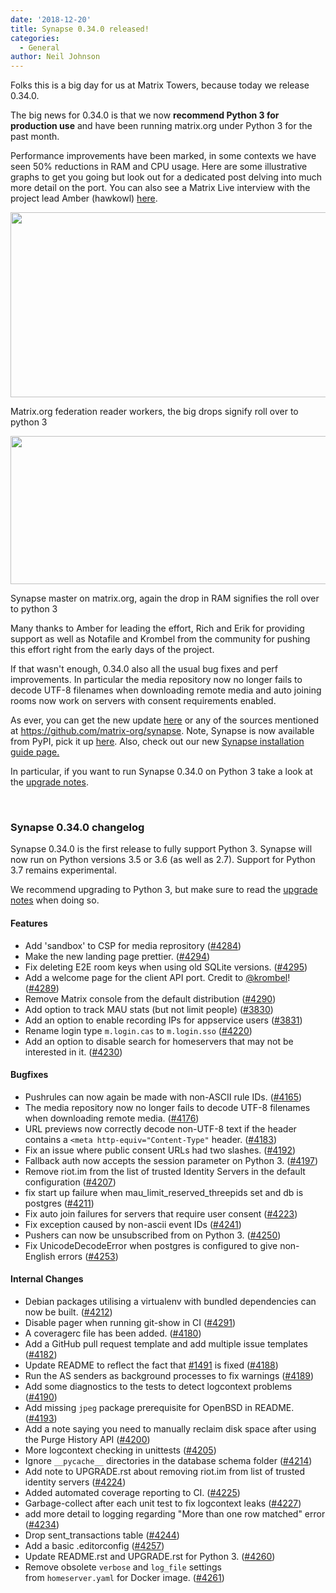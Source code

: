 ```yaml
---
date: '2018-12-20'
title: Synapse 0.34.0 released!
categories:
  - General
author: Neil Johnson
---
```


Folks this is a big day for us at Matrix Towers, because today we release 0.34.0.

The big news for 0.34.0 is that we now <strong>recommend Python 3 for production use</strong> and have been running matrix.org under Python 3 for the past month.

Performance improvements have been marked, in some contexts we have seen 50% reductions in RAM and CPU usage. Here are some illustrative graphs to get you going but look out for a dedicated post delving into much more detail on the port. You can also see a Matrix Live interview with the project lead Amber (hawkowl) <a href="https://www.youtube.com/watch?v=Ad3oqEo5leM">here</a>.

<a href="https://matrix.org/blog/wp-content/uploads/2018/12/image2.png"><img class="alignnone wp-image-3822 size-large" src="https://matrix.org/blog/wp-content/uploads/2018/12/image2-1024x296.png" alt="" width="1024" height="296" /></a>

Matrix.org federation reader workers, the big drops signify roll over to python 3

<a href="https://matrix.org/blog/wp-content/uploads/2018/12/image1.png"><img class="alignnone size-large wp-image-3824" src="https://matrix.org/blog/wp-content/uploads/2018/12/image1-1024x237.png" alt="" width="1024" height="237" /></a>

<span style="font-weight: 400;">Synapse master on matrix.org, again the drop in RAM signifies the roll over to python 3</span>


Many thanks to Amber for leading the effort, Rich and Erik for providing support as well as Notafile and Krombel from the community for pushing this effort right from the early days of the project.

If that wasn't enough, 0.34.0 also all the usual bug fixes and perf improvements. In particular the media repository now no longer fails to decode UTF-8 filenames when downloading remote media and auto joining rooms now work on servers with consent requirements enabled.

As ever, you can get the new update <a href="https://github.com/matrix-org/synapse/releases/tag/v0.34.0">here</a> or any of the sources mentioned at <a href="https://github.com/matrix-org/synapse">https://github.com/matrix-org/synapse</a>. Note, Synapse is now available from PyPI, pick it up <a href="https://pypi.org/project/matrix-synapse/">here</a>. Also, check out our new <a href="https://matrix.org/docs/guides/installing-synapse">Synapse installation guide page.</a>

In particular, if you want to run Synapse 0.34.0 on Python 3 take a look at the <a href="https://github.com/matrix-org/synapse/blob/release-v0.34.0/UPGRADE.rst#upgrading-to-v0340">upgrade notes</a>.

&nbsp;
<h3>Synapse 0.34.0 changelog</h3>
Synapse 0.34.0 is the first release to fully support Python 3. Synapse will now run on Python versions 3.5 or 3.6 (as well as 2.7). Support for Python 3.7 remains experimental.

We recommend upgrading to Python 3, but make sure to read the <a href="https://github.com/matrix-org/synapse/blob/release-v0.34.0/UPGRADE.rst#upgrading-to-v0340">upgrade notes</a> when doing so.
<h4>Features</h4>
<ul>
 	<li>Add 'sandbox' to CSP for media reprository (<a href="https://github.com/matrix-org/synapse/issues/4284" data-hovercard-type="pull_request" data-hovercard-url="/matrix-org/synapse/pull/4284/hovercard" aria-describedby="hovercard-aria-description">#4284</a>)</li>
 	<li>Make the new landing page prettier. (<a href="https://github.com/matrix-org/synapse/issues/4294" data-hovercard-type="pull_request" data-hovercard-url="/matrix-org/synapse/pull/4294/hovercard" aria-describedby="hovercard-aria-description">#4294</a>)</li>
 	<li>Fix deleting E2E room keys when using old SQLite versions. (<a href="https://github.com/matrix-org/synapse/issues/4295" data-hovercard-type="pull_request" data-hovercard-url="/matrix-org/synapse/pull/4295/hovercard" aria-describedby="hovercard-aria-description">#4295</a>)</li>
 	<li>Add a welcome page for the client API port. Credit to <a class="user-mention" href="https://github.com/krombel" data-hovercard-type="user" data-hovercard-url="/hovercards?user_id=11167142" data-octo-click="hovercard-link-click" data-octo-dimensions="link_type:self" aria-describedby="hovercard-aria-description">@krombel</a>! (<a href="https://github.com/matrix-org/synapse/issues/4289" data-hovercard-type="pull_request" data-hovercard-url="/matrix-org/synapse/pull/4289/hovercard" aria-describedby="hovercard-aria-description">#4289</a>)</li>
 	<li>Remove Matrix console from the default distribution (<a href="https://github.com/matrix-org/synapse/issues/4290" data-hovercard-type="pull_request" data-hovercard-url="/matrix-org/synapse/pull/4290/hovercard" aria-describedby="hovercard-aria-description">#4290</a>)</li>
 	<li>Add option to track MAU stats (but not limit people) (<a href="https://github.com/matrix-org/synapse/issues/3830" data-hovercard-type="pull_request" data-hovercard-url="/matrix-org/synapse/pull/3830/hovercard" aria-describedby="hovercard-aria-description">#3830</a>)</li>
 	<li>Add an option to enable recording IPs for appservice users (<a href="https://github.com/matrix-org/synapse/issues/3831" data-hovercard-type="pull_request" data-hovercard-url="/matrix-org/synapse/pull/3831/hovercard" aria-describedby="hovercard-aria-description">#3831</a>)</li>
 	<li>Rename login type <code>m.login.cas</code> to <code>m.login.sso</code> (<a href="https://github.com/matrix-org/synapse/issues/4220" data-hovercard-type="pull_request" data-hovercard-url="/matrix-org/synapse/pull/4220/hovercard" aria-describedby="hovercard-aria-description">#4220</a>)</li>
 	<li>Add an option to disable search for homeservers that may not be interested in it. (<a href="https://github.com/matrix-org/synapse/issues/4230" data-hovercard-type="pull_request" data-hovercard-url="/matrix-org/synapse/pull/4230/hovercard" aria-describedby="hovercard-aria-description">#4230</a>)</li>
</ul>
<h4>Bugfixes</h4>
<ul>
 	<li>Pushrules can now again be made with non-ASCII rule IDs. (<a href="https://github.com/matrix-org/synapse/issues/4165" data-hovercard-type="issue" data-hovercard-url="/matrix-org/synapse/issues/4165/hovercard" aria-describedby="hovercard-aria-description">#4165</a>)</li>
 	<li>The media repository now no longer fails to decode UTF-8 filenames when downloading remote media. (<a href="https://github.com/matrix-org/synapse/issues/4176" data-hovercard-type="pull_request" data-hovercard-url="/matrix-org/synapse/pull/4176/hovercard" aria-describedby="hovercard-aria-description">#4176</a>)</li>
 	<li>URL previews now correctly decode non-UTF-8 text if the header contains a <code>&lt;meta http-equiv="Content-Type"</code> header. (<a href="https://github.com/matrix-org/synapse/issues/4183" data-hovercard-type="pull_request" data-hovercard-url="/matrix-org/synapse/pull/4183/hovercard" aria-describedby="hovercard-aria-description">#4183</a>)</li>
 	<li>Fix an issue where public consent URLs had two slashes. (<a href="https://github.com/matrix-org/synapse/issues/4192" data-hovercard-type="pull_request" data-hovercard-url="/matrix-org/synapse/pull/4192/hovercard" aria-describedby="hovercard-aria-description">#4192</a>)</li>
 	<li>Fallback auth now accepts the session parameter on Python 3. (<a href="https://github.com/matrix-org/synapse/issues/4197" data-hovercard-type="pull_request" data-hovercard-url="/matrix-org/synapse/pull/4197/hovercard" aria-describedby="hovercard-aria-description">#4197</a>)</li>
 	<li>Remove riot.im from the list of trusted Identity Servers in the default configuration (<a href="https://github.com/matrix-org/synapse/issues/4207" data-hovercard-type="pull_request" data-hovercard-url="/matrix-org/synapse/pull/4207/hovercard" aria-describedby="hovercard-aria-description">#4207</a>)</li>
 	<li>fix start up failure when mau_limit_reserved_threepids set and db is postgres (<a href="https://github.com/matrix-org/synapse/issues/4211" data-hovercard-type="pull_request" data-hovercard-url="/matrix-org/synapse/pull/4211/hovercard" aria-describedby="hovercard-aria-description">#4211</a>)</li>
 	<li>Fix auto join failures for servers that require user consent (<a href="https://github.com/matrix-org/synapse/issues/4223" data-hovercard-type="pull_request" data-hovercard-url="/matrix-org/synapse/pull/4223/hovercard" aria-describedby="hovercard-aria-description">#4223</a>)</li>
 	<li>Fix exception caused by non-ascii event IDs (<a href="https://github.com/matrix-org/synapse/issues/4241" data-hovercard-type="pull_request" data-hovercard-url="/matrix-org/synapse/pull/4241/hovercard" aria-describedby="hovercard-aria-description">#4241</a>)</li>
 	<li>Pushers can now be unsubscribed from on Python 3. (<a href="https://github.com/matrix-org/synapse/issues/4250" data-hovercard-type="pull_request" data-hovercard-url="/matrix-org/synapse/pull/4250/hovercard" aria-describedby="hovercard-aria-description">#4250</a>)</li>
 	<li>Fix UnicodeDecodeError when postgres is configured to give non-English errors (<a href="https://github.com/matrix-org/synapse/issues/4253" data-hovercard-type="pull_request" data-hovercard-url="/matrix-org/synapse/pull/4253/hovercard" aria-describedby="hovercard-aria-description">#4253</a>)</li>
</ul>
<h4>Internal Changes</h4>
<ul>
 	<li>Debian packages utilising a virtualenv with bundled dependencies can now be built. (<a href="https://github.com/matrix-org/synapse/issues/4212" data-hovercard-type="pull_request" data-hovercard-url="/matrix-org/synapse/pull/4212/hovercard" aria-describedby="hovercard-aria-description">#4212</a>)</li>
 	<li>Disable pager when running git-show in CI (<a href="https://github.com/matrix-org/synapse/issues/4291" data-hovercard-type="pull_request" data-hovercard-url="/matrix-org/synapse/pull/4291/hovercard" aria-describedby="hovercard-aria-description">#4291</a>)</li>
 	<li>A coveragerc file has been added. (<a href="https://github.com/matrix-org/synapse/issues/4180" data-hovercard-type="pull_request" data-hovercard-url="/matrix-org/synapse/pull/4180/hovercard" aria-describedby="hovercard-aria-description">#4180</a>)</li>
 	<li>Add a GitHub pull request template and add multiple issue templates (<a href="https://github.com/matrix-org/synapse/issues/4182" data-hovercard-type="pull_request" data-hovercard-url="/matrix-org/synapse/pull/4182/hovercard" aria-describedby="hovercard-aria-description">#4182</a>)</li>
 	<li>Update README to reflect the fact that <a href="https://github.com/matrix-org/synapse/issues/1491" data-hovercard-type="issue" data-hovercard-url="/matrix-org/synapse/issues/1491/hovercard" aria-describedby="hovercard-aria-description">#1491</a> is fixed (<a href="https://github.com/matrix-org/synapse/issues/4188" data-hovercard-type="pull_request" data-hovercard-url="/matrix-org/synapse/pull/4188/hovercard" aria-describedby="hovercard-aria-description">#4188</a>)</li>
 	<li>Run the AS senders as background processes to fix warnings (<a href="https://github.com/matrix-org/synapse/issues/4189" data-hovercard-type="pull_request" data-hovercard-url="/matrix-org/synapse/pull/4189/hovercard" aria-describedby="hovercard-aria-description">#4189</a>)</li>
 	<li>Add some diagnostics to the tests to detect logcontext problems (<a href="https://github.com/matrix-org/synapse/issues/4190" data-hovercard-type="pull_request" data-hovercard-url="/matrix-org/synapse/pull/4190/hovercard" aria-describedby="hovercard-aria-description">#4190</a>)</li>
 	<li>Add missing <code>jpeg</code> package prerequisite for OpenBSD in README. (<a href="https://github.com/matrix-org/synapse/issues/4193" data-hovercard-type="pull_request" data-hovercard-url="/matrix-org/synapse/pull/4193/hovercard" aria-describedby="hovercard-aria-description">#4193</a>)</li>
 	<li>Add a note saying you need to manually reclaim disk space after using the Purge History API (<a href="https://github.com/matrix-org/synapse/issues/4200" data-hovercard-type="pull_request" data-hovercard-url="/matrix-org/synapse/pull/4200/hovercard" aria-describedby="hovercard-aria-description">#4200</a>)</li>
 	<li>More logcontext checking in unittests (<a href="https://github.com/matrix-org/synapse/issues/4205" data-hovercard-type="pull_request" data-hovercard-url="/matrix-org/synapse/pull/4205/hovercard" aria-describedby="hovercard-aria-description">#4205</a>)</li>
 	<li>Ignore <code>__pycache__</code> directories in the database schema folder (<a href="https://github.com/matrix-org/synapse/issues/4214" data-hovercard-type="pull_request" data-hovercard-url="/matrix-org/synapse/pull/4214/hovercard" aria-describedby="hovercard-aria-description">#4214</a>)</li>
 	<li>Add note to UPGRADE.rst about removing riot.im from list of trusted identity servers (<a href="https://github.com/matrix-org/synapse/issues/4224" data-hovercard-type="pull_request" data-hovercard-url="/matrix-org/synapse/pull/4224/hovercard" aria-describedby="hovercard-aria-description">#4224</a>)</li>
 	<li>Added automated coverage reporting to CI. (<a href="https://github.com/matrix-org/synapse/issues/4225" data-hovercard-type="pull_request" data-hovercard-url="/matrix-org/synapse/pull/4225/hovercard" aria-describedby="hovercard-aria-description">#4225</a>)</li>
 	<li>Garbage-collect after each unit test to fix logcontext leaks (<a href="https://github.com/matrix-org/synapse/issues/4227" data-hovercard-type="pull_request" data-hovercard-url="/matrix-org/synapse/pull/4227/hovercard" aria-describedby="hovercard-aria-description">#4227</a>)</li>
 	<li>add more detail to logging regarding "More than one row matched" error (<a href="https://github.com/matrix-org/synapse/issues/4234" data-hovercard-type="pull_request" data-hovercard-url="/matrix-org/synapse/pull/4234/hovercard" aria-describedby="hovercard-aria-description">#4234</a>)</li>
 	<li>Drop sent_transactions table (<a href="https://github.com/matrix-org/synapse/issues/4244" data-hovercard-type="pull_request" data-hovercard-url="/matrix-org/synapse/pull/4244/hovercard" aria-describedby="hovercard-aria-description">#4244</a>)</li>
 	<li>Add a basic .editorconfig (<a href="https://github.com/matrix-org/synapse/issues/4257" data-hovercard-type="pull_request" data-hovercard-url="/matrix-org/synapse/pull/4257/hovercard" aria-describedby="hovercard-aria-description">#4257</a>)</li>
 	<li>Update README.rst and UPGRADE.rst for Python 3. (<a href="https://github.com/matrix-org/synapse/issues/4260" data-hovercard-type="pull_request" data-hovercard-url="/matrix-org/synapse/pull/4260/hovercard" aria-describedby="hovercard-aria-description">#4260</a>)</li>
 	<li>Remove obsolete <code>verbose</code> and <code>log_file</code> settings from <code>homeserver.yaml</code> for Docker image. (<a href="https://github.com/matrix-org/synapse/issues/4261" data-hovercard-type="pull_request" data-hovercard-url="/matrix-org/synapse/pull/4261/hovercard" aria-describedby="hovercard-aria-description">#4261</a>)</li>
</ul>